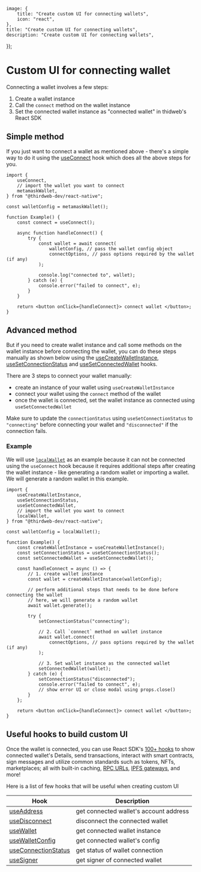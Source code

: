 
	image: {
		title: "Create custom UI for connecting wallets",
		icon: "react",
	},
	title: "Create custom UI for connecting wallets",
	description: "Create custom UI for connecting wallets",
});

# Custom UI for connecting wallet

Connecting a wallet involves a few steps:

1. Create a wallet instance
2. Call the `connect` method on the wallet instance
3. Set the connected wallet instance as "connected wallet" in thidweb's React SDK

## Simple method

If you just want to connect a wallet as mentioned above - there's a simple way to do it using the [useConnect](/references/react-native/v0/useConnect) hook which does all the above steps for you.

```tsx
import {
	useConnect,
	// import the wallet you want to connect
	metamaskWallet,
} from "@thirdweb-dev/react-native";

const walletConfig = metamaskWallet();

function Example() {
	const connect = useConnect();

	async function handleConnect() {
		try {
			const wallet = await connect(
				walletConfig, // pass the wallet config object
				connectOptions, // pass options required by the wallet (if any)
			);

			console.log("connected to", wallet);
		} catch (e) {
			console.error("failed to connect", e);
		}
	}

	return <button onClick={handleConnect}> connect wallet </button>;
}
```

## Advanced method

But if you need to create wallet instance and call some methods on the wallet instance before connecting the wallet,
you can do these steps manually as shown below using the [useCreateWalletInstance](/references/react-native/v0/useCreateWalletInstance), [useSetConnectionStatus](/references/react-native/v0/useSetConnectionStatus) and [useSetConnectedWallet](/references/react-native/v0/useSetConnectedWallet) hooks.

There are 3 steps to connect your wallet manually:

- create an instance of your wallet using `useCreateWalletInstance`
- connect your wallet using the `connect` method of the wallet
- once the wallet is connected, set the wallet instance as connected using `useSetConnectedWallet`

Make sure to update the `connectionStatus` using `useSetConnectionStatus` to `"connecting"` before connecting your wallet and `"disconnected"` if the connection fails.

### Example

We will use [`localWallet`](/references/react-native/v0/localWallet) as an example because it can not be connected using the `useConnect` hook because it requires additional steps after creating the wallet instance - like generating a random wallet or importing a wallet. We will generate a random wallet in this example.

```tsx
import {
	useCreateWalletInstance,
	useSetConnectionStatus,
	useSetConnectedWallet,
	// import the wallet you want to connect
	localWallet,
} from "@thirdweb-dev/react-native";

const walletConfig = localWallet();

function Example() {
	const createWalletInstance = useCreateWalletInstance();
	const setConnectionStatus = useSetConnectionStatus();
	const setConnectedWallet = useSetConnectedWallet();

	const handleConnect = async () => {
		// 1. create wallet instance
		const wallet = createWalletInstance(walletConfig);

		// perform additional steps that needs to be done before connecting the wallet
		// here, we will generate a random wallet
		await wallet.generate();

		try {
			setConnectionStatus("connecting");

			// 2. Call `connect` method on wallet instance
			await wallet.connect(
				connectOptions, // pass options required by the wallet (if any)
			);

			// 3. Set wallet instance as the connected wallet
			setConnectedWallet(wallet);
		} catch (e) {
			setConnectionStatus("disconnected");
			console.error("failed to connect", e);
			// show error UI or close modal using props.close()
		}
	};

	return <button onClick={handleConnect}> connect wallet </button>;
}
```

## Useful hooks to build custom UI

Once the wallet is connected, you can use React SDK's [100+ hooks](/references/react/v4#hooks) to show connected wallet's Details, send transactions, interact with smart contracts, sign messages and utilize common standards such as tokens, NFTs, marketplaces; all with built-in caching, [RPC URLs](/glossary/rpc), [IPFS gateways](/glossary/ipfs), and more!

Here is a list of few hooks that will be useful when creating custom UI

| Hook                                                                   | Description                            |
| ---------------------------------------------------------------------- | -------------------------------------- |
| [useAddress](/references/react-native/v0/useAddress)                   | get connected wallet's account address |
| [useDisconnect](/references/react-native/v0/useDisconnect)             | disconnect the connected wallet        |
| [useWallet](/references/react-native/v0/useWallet)                     | get connected wallet instance          |
| [useWalletConfig](/references/react-native/v0/useWalletConfig)         | get connected wallet's config          |
| [useConnectionStatus](/references/react-native/v0/useConnectionStatus) | get status of wallet connection        |
| [useSigner](/references/react-native/v0/useSigner)                     | get signer of connected wallet         |
